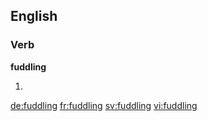 ==English==

===Verb===
'''fuddling'''

# {{present participle of|fuddle}}

{{To engage in faking the enjoyment of cuddle with a significant other with the intent to achieve in return sexual favor after "fuddling" / Slang - Quoted by Eric Rowe on April 25, 2013}}
[[de:fuddling]]
[[fr:fuddling]]
[[sv:fuddling]]
[[vi:fuddling]]